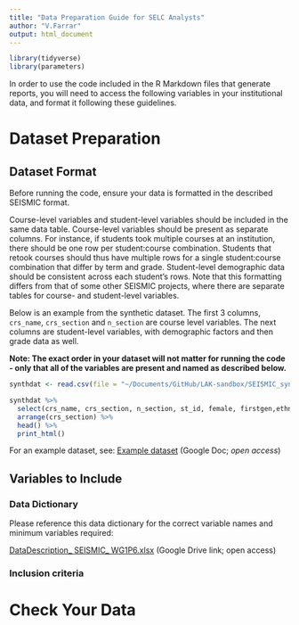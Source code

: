 ```yaml
---
title: "Data Preparation Guide for SELC Analysts"
author: "V.Farrar"
output: html_document
---
```

```r
library(tidyverse)
library(parameters)
```

In order to use the code included in the R Markdown files that generate reports, you will need to access the following variables in your institutional data, and format it following these guidelines. 

#  Dataset Preparation 

## Dataset Format 

Before running the code, ensure your data is formatted in the described SEISMIC format. 
 
Course-level variables and student-level variables should be included in the same data table. Course-level variables should be present as separate columns. For instance, if students took multiple courses at an institution, there should be one row per student:course combination. Students that retook courses should thus have multiple rows for a single student:course combination that differ by term and grade. Student-level demographic data should be consistent across each student's rows. Note that this formatting differs from that of some other SEISMIC projects, where there are separate tables for course- and student-level variables. 

Below is an example from the synthetic dataset.
The first 3 columns, `crs_name`, `crs_section` and `n_section` are course level variables. The next columns are student-level variables, with demographic factors and then grade data as well. 

**Note: The exact order in your dataset will not matter for running the code - only that all of the variables are present and named as described below.**

```r
synthdat <- read.csv(file = "~/Documents/GitHub/LAK-sandbox/SEISMIC_synthetic_data_2023-01-26.csv")

synthdat %>%
  select(crs_name, crs_section, n_section, st_id, female, firstgen,ethniccode_cat,international,transfer,lowincomeflag, numgrade, gpao) %>%
  arrange(crs_section) %>%
  head() %>%
  print_html()
```

For an example dataset, see: [Example dataset](https://docs.google.com/spreadsheets/d/14yD7tf09ZbpKUBF2KIkqPzPLpyKW9BeQyEd5zlR7EUM/edit?usp=sharing) (Google Doc; *open access*) 


## Variables to Include

### Data Dictionary

Please reference this data dictionary for the correct variable names and minimum variables required: 
 
[DataDescription_ SEISMIC_ WG1P6.xlsx](https://docs.google.com/spreadsheets/d/1SJKqRIwwFkYRMk1GrEuAUOixMuZkXgmE/edit?usp=sharing&ouid=101003818724972958035&rtpof=true&sd=true) (Google Drive link; open access) 

### Inclusion criteria 

# Check Your Data 

